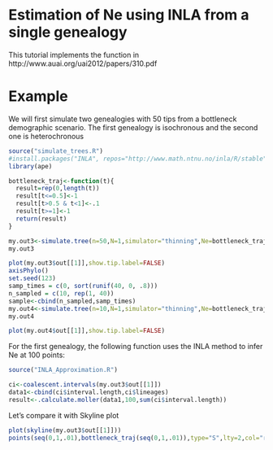 Estimation of Ne using INLA from a single genealogy
========================================================

This tutorial implements the function in 
http://www.auai.org/uai2012/papers/310.pdf

Example
==================================
We will first simulate two genealogies with 50 tips from a bottleneck demographic scenario. The first genealogy is isochronous and the second one is heterochronous

```r
source("simulate_trees.R")
#install.packages("INLA", repos="http://www.math.ntnu.no/inla/R/stable")
library(ape)

bottleneck_traj<-function(t){
  result=rep(0,length(t))
  result[t<=0.5]<-1
  result[t>0.5 & t<1]<-.1
  result[t>=1]<-1
  return(result)
}

my.out3<-simulate.tree(n=50,N=1,simulator="thinning",Ne=bottleneck_traj,max=11)
my.out3

plot(my.out3$out[[1]],show.tip.label=FALSE)
axisPhylo()
set.seed(123)
samp_times = c(0, sort(runif(40, 0, .8)))
n_sampled = c(10, rep(1, 40))
sample<-cbind(n_sampled,samp_times)
my.out4<-simulate.tree(n=10,N=1,simulator="thinning",Ne=bottleneck_traj,max=11,sampling="hetero",sample=sample)
my.out4

plot(my.out4$out[[1]],show.tip.label=FALSE)

```
For the first genealogy, the following function uses the INLA method to infer Ne at 100 points:
```r

source("INLA_Approximation.R")

ci<-coalescent.intervals(my.out3$out[[1]])
data1<-cbind(ci$interval.length,ci$lineages)
result<-.calculate.moller(data1,100,sum(ci$interval.length))


```
Let's compare it with Skyline plot

```r
plot(skyline(my.out3$out[[1]]))
points(seq(0,1,.01),bottleneck_traj(seq(0,1,.01)),type="S",lty=2,col="red")


```

